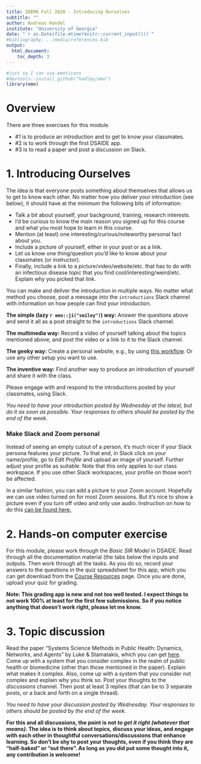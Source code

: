 ```yaml
---
title: IDEMA Fall 2020 - Introducing Ourselves 
subtitle: ""
author: Andreas Handel
institute: "University of Georgia"
date: "`r as.Date(file.mtime(knitr::current_input()))`"
#bibliography: ../media/references.bib
output: 
  html_document:
    toc_depth: 3
---
```



```r
#just so I can use emoticons
#devtools::install_github("hadley/emo")
library(emo)
```


# Overview

There are three exercises for this module. 

* #1 is to produce an introduction and to get to know your classmates. 
* #2 is to work through the first DSAIDE app. 
* #3 is to read a paper and post a discussion on Slack.




# 1. Introducing Ourselves

The idea is that everyone posts something about themselves that allows us to get to know each other. No matter how you deliver your introduction (see below), it should have at the minimum the following bits of information:

* Talk a bit about yourself, your background, training, research interests. 
* I'd be curious to know the main reason you signed up for this course and what you most hope to learn in this course. 
* Mention (at least) one interesting/curious/noteworthy personal fact about you.
* Include a picture of yourself, either in your post or as a link. 
* Let us know one thing/question you'd like to know about your classmates (or instructor). 
* Finally, include a link to a picture/video/website/etc. that has to do with an infectious disease topic that you find cool/interesting/weird/etc. Explain why you picked that link.


You can make and deliver the introduction in multiple ways. No matter what method you choose, post a message into the `introductions` Slack channel with information on how people can find your introduction.

**The simple (lazy `r emo::ji("smiley")`) way:** Answer the questions above and send it all as a post straight to the `introductions` Slack channel.

**The multimedia way:** Record a video of yourself talking about the topics mentioned above, and post the video or a link to it to the Slack channel.

**The geeky way:** Create a personal website, e.g., by using [this workflow](https://www.andreashandel.com/posts/blogdown-website-1/). Or use any other setup you want to use. 

**The inventive way:** Find another way to produce an introduction of yourself and share it with the class.

Please engage with and respond to the introductions posted by your classmates, using Slack. 

_You need to have your introduction posted by Wednesday at the latest, but do it as soon as possible. Your responses to others should be posted by the end of the week._


### Make Slack and Zoom personal

Instead of seeing an empty cutout of a person, it's much nicer if your Slack persona features your picture. To that end, in Slack click on your name/profile, go to _Edit Profile_ and upload an image of yourself. Further adjust your profile as suitable. Note that this only applies to our class workspace. If you use other Slack workspaces, your profile on those won't be affected.

In a similar fashion, you can add a picture to your Zoom account. Hopefully we can use video turned on for most Zoom sessions. But it's nice to show a picture even if you turn off video and only use audio. Instruction on how to do this [can be found here.](https://support.zoom.us/hc/en-us/articles/201363203-Customizing-your-Profile)



# 2. Hands-on computer exercise
For this module, please work through the _Basic SIR Model_ in DSAIDE. Read through all the documentation material (the tabs below the inputs and outputs. Then work through all the tasks. As you do so, record your answers to the questions in the quiz spreadsheet for this app, which you can get download from the [Course Resources](https://andreashandel.github.io/IDEMAcourse/Course_Resources.html) page. Once you are done, upload your quiz for grading.

**Note: This grading app is new and not too well tested. I expect things to not work 100% at least for the first few submissions. So if you notice anything that doesn't work right, please let me know.**




# 3. Topic discussion

Read the paper “Systems Science Methods in Public Health: Dynamics, Networks, and Agents” by Luke & Stamatakis, which you can get [here](./media/luke12arph.pdf).  Come up with a system that you consider complex in the realm of public health or biomedicine (other than those mentioned in the paper). Explain what makes it complex. Also, come up with a system that you consider not complex and explain why you think so. Post your thoughts to the _discussions_ channel. Then post at least 3 replies (that can be to 3 separate posts, or a back and forth on a single thread).

_You need to have your discussion posted by Wednesday. Your responses to others should be posted by the end of the week._

**For this and all discussions, the point is not _to get it right (whatever that means)_. The idea is to think about topics, discuss your ideas, and engage with each other in thoughtful conversations/discussions that enhance learning. So don't be shy to post your thoughts, even if you think they are "half-baked" or "out there". As long as you did put some thought into it, any contribution is welcome!**





